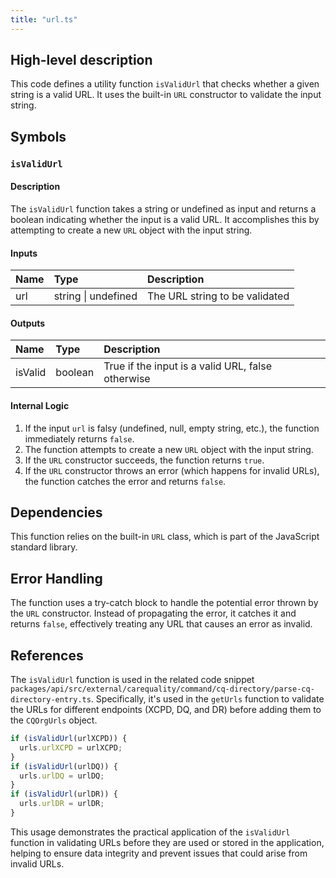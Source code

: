 ```yaml
---
title: "url.ts"
---
```


## High-level description
This code defines a utility function `isValidUrl` that checks whether a given string is a valid URL. It uses the built-in `URL` constructor to validate the input string.

## Symbols

### `isValidUrl`
#### Description
The `isValidUrl` function takes a string or undefined as input and returns a boolean indicating whether the input is a valid URL. It accomplishes this by attempting to create a new `URL` object with the input string.

#### Inputs
| Name | Type | Description |
|:-----|:-----|:------------|
| url | string \| undefined | The URL string to be validated |

#### Outputs
| Name | Type | Description |
|:-----|:-----|:------------|
| isValid | boolean | True if the input is a valid URL, false otherwise |

#### Internal Logic
1. If the input `url` is falsy (undefined, null, empty string, etc.), the function immediately returns `false`.
2. The function attempts to create a new `URL` object with the input string.
3. If the `URL` constructor succeeds, the function returns `true`.
4. If the `URL` constructor throws an error (which happens for invalid URLs), the function catches the error and returns `false`.

## Dependencies
This function relies on the built-in `URL` class, which is part of the JavaScript standard library.

## Error Handling
The function uses a try-catch block to handle the potential error thrown by the `URL` constructor. Instead of propagating the error, it catches it and returns `false`, effectively treating any URL that causes an error as invalid.

## References
The `isValidUrl` function is used in the related code snippet `packages/api/src/external/carequality/command/cq-directory/parse-cq-directory-entry.ts`. Specifically, it's used in the `getUrls` function to validate the URLs for different endpoints (XCPD, DQ, and DR) before adding them to the `CQOrgUrls` object.

```typescript
if (isValidUrl(urlXCPD)) {
  urls.urlXCPD = urlXCPD;
}
if (isValidUrl(urlDQ)) {
  urls.urlDQ = urlDQ;
}
if (isValidUrl(urlDR)) {
  urls.urlDR = urlDR;
}
```

This usage demonstrates the practical application of the `isValidUrl` function in validating URLs before they are used or stored in the application, helping to ensure data integrity and prevent issues that could arise from invalid URLs.